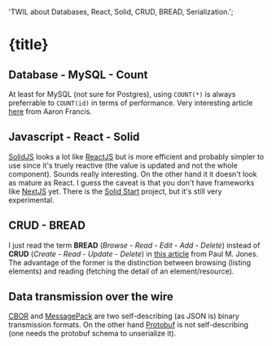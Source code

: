 
  'TWIL about Databases, React, Solid, CRUD, BREAD, Serialization.';

<ArticleLayout title={title} description={description} publishedAt={publishedAt}>

# {title}

## Database - MySQL - Count

At least for MySQL (not sure for Postgres), using `COUNT(*)` is always preferrable to `COUNT(id)` in terms of performance. Very interesting article [here](https://aaronfrancis.com/2022/mysql-count-star-slow) from Aaron Francis.

## Javascript - React - Solid

[SolidJS](https://www.solidjs.com/) looks a lot like [ReactJS](https://reactjs.org/) but is more efficient and probably simpler to use since it's truely reactive (the value is updated and not the whole component). Sounds really interesting. On the other hand it it doesn't look as mature as React. I guess the caveat is that you don't have frameworks like [NextJS](https://nextjs.org/) yet. There is the [Solid Start](https://github.com/solidjs/solid-start) project, but it's still very experimental.

## CRUD - BREAD

I just read the term **BREAD** (_Browse_ - _Read_ - _Edit_ - _Add_ - _Delete_) instead of **CRUD** (_Create_ - _Read_ - _Update_ - _Delete_) in [this article](https://paul-m-jones.com/post/2008/08/20/bread-not-crud/) from Paul M. Jones. The advantage of the former is the distinction between browsing (listing elements) and reading (fetching the detail of an element/resource).

## Data transmission over the wire

[CBOR](https://cbor.io/) and [MessagePack](https://msgpack.org/) are two self-describing (as JSON is) binary transmission formats. On the other hand [Protobuf](https://en.wikipedia.org/wiki/Protocol_Buffers) is not self-describing (one needs the protobuf schema to unserialize it).

</ArticleLayout>

